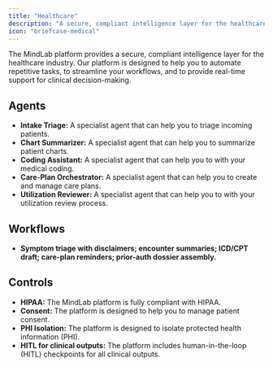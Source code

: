```yaml
---
title: "Healthcare"
description: "A secure, compliant intelligence layer for the healthcare industry."
icon: "briefcase-medical"
---
```


The MindLab platform provides a secure, compliant intelligence layer for the healthcare industry. Our platform is designed to help you to automate repetitive tasks, to streamline your workflows, and to provide real-time support for clinical decision-making.

## Agents

-   **Intake Triage:** A specialist agent that can help you to triage incoming patients.
-   **Chart Summarizer:** A specialist agent that can help you to summarize patient charts.
-   **Coding Assistant:** A specialist agent that can help you to with your medical coding.
-   **Care-Plan Orchestrator:** A specialist agent that can help you to create and manage care plans.
-   **Utilization Reviewer:** A specialist agent that can help you to with your utilization review process.

## Workflows

-   **Symptom triage with disclaimers; encounter summaries; ICD/CPT draft; care-plan reminders; prior-auth dossier assembly.**

## Controls

-   **HIPAA:** The MindLab platform is fully compliant with HIPAA.
-   **Consent:** The platform is designed to help you to manage patient consent.
-   **PHI Isolation:** The platform is designed to isolate protected health information (PHI).
-   **HITL for clinical outputs:** The platform includes human-in-the-loop (HITL) checkpoints for all clinical outputs.